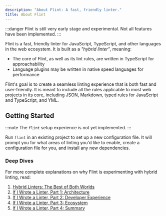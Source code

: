```yaml
---
description: "About Flint: A fast, friendly linter."
title: About Flint
---
```



:::danger
Flint is still very early stage and experimental.
Not all features have been implemented.
:::

Flint is a fast, friendly linter for JavaScript, TypeScript, and other languages in the web ecosystem.
It is built as a _"hybrid linter"_, meaning:

- The core of Flint, as well as its lint rules, are written in TypeScript for approachability
- Language plugins may be written in native speed languages for performance

Flint's goal is to create a seamless linting experience that is both fast and user-friendly.
It is meant to include all the rules applicable to most web projects in its core, including JSON, Markdown, typed rules for JavaScript and TypeScript, and YML.

## Getting Started

:::note
The `flint` setup experience is not yet implemented.
:::

Run `flint` in an existing project to set up a new configuration file.
It will prompt you for what areas of linting you'd like to enable, create a configuration file for you, and install any new dependencies.

<PackageManagers type="dlx" pkg="flint" />

### Deep Dives

For more complete explanations on why Flint is experimenting with hybrid linting, read:

1. [Hybrid Linters: The Best of Both Worlds](https://www.joshuakgoldberg.com/blog/hybrid-linters-the-best-of-both-worlds)
2. [If I Wrote a Linter, Part 1: Architecture](https://www.joshuakgoldberg.com/blog/if-i-wrote-a-linter-part-1-architecture)
3. [If I Wrote a Linter, Part 2: Developer Experience](https://www.joshuakgoldberg.com/blog/if-i-wrote-a-linter-part-2-developer-experience)
4. [If I Wrote a Linter, Part 3: Ecosystem](https://www.joshuakgoldberg.com/blog/if-i-wrote-a-linter-part-3-ecosystem)
5. [If I Wrote a Linter, Part 4: Summary](https://www.joshuakgoldberg.com/blog/if-i-wrote-a-linter-part-4-summary)
